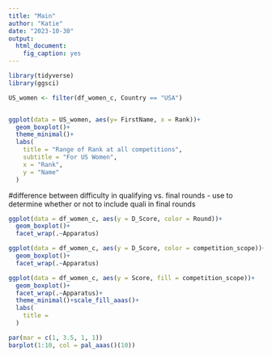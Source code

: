 ```yaml
---
title: "Main"
author: "Katie"
date: "2023-10-30"
output: 
  html_document:
    fig_caption: yes
---
```

```r

library(tidyverse)
library(ggsci)

US_women <- filter(df_women_c, Country == "USA")


ggplot(data = US_women, aes(y= FirstName, x = Rank))+
  geom_boxplot()+
  theme_minimal()+
  labs(
    title = "Range of Rank at all competitions",
    subtitle = "For US Women",
    x = "Rank",
    y = "Name"
  )


```

#difference between difficulty in qualifying vs. final rounds
- use to determine whether or not to include quali in final rounds

```r

ggplot(data = df_women_c, aes(y = D_Score, color = Round))+
  geom_boxplot()+
  facet_wrap(.~Apparatus)


```

```r

ggplot(data = df_women_c, aes(y = D_Score, color = competition_scope))+
  geom_boxplot()+
  facet_wrap(.~Apparatus)
```

```r

ggplot(data = df_women_c, aes(y = Score, fill = competition_scope))+
  geom_boxplot()+
  facet_wrap(.~Apparatus)+
  theme_minimal()+scale_fill_aaas()+
  labs(
    title = 
  )
```

```r
par(mar = c(1, 3.5, 1, 1))
barplot(1:10, col = pal_aaas()(10))
```


